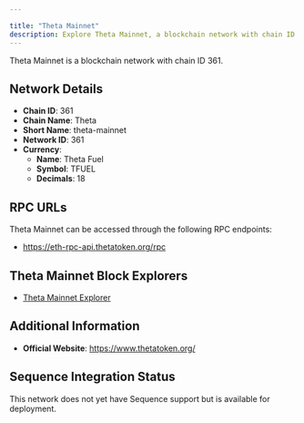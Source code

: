 ```yaml
---

title: "Theta Mainnet"
description: Explore Theta Mainnet, a blockchain network with chain ID 361. Learn about its native currency, Theta Fuel, and how to interact with the network.
---
```




Theta Mainnet is a blockchain network with chain ID 361.

## Network Details

- **Chain ID**: 361
- **Chain Name**: Theta
- **Short Name**: theta-mainnet
- **Network ID**: 361
- **Currency**: 
  - **Name**: Theta Fuel
  - **Symbol**: TFUEL
  - **Decimals**: 18

## RPC URLs

Theta Mainnet can be accessed through the following RPC endpoints:

- https://eth-rpc-api.thetatoken.org/rpc

## Theta Mainnet Block Explorers

- [Theta Mainnet Explorer](https://explorer.thetatoken.org)

## Additional Information

- **Official Website**: https://www.thetatoken.org/

## Sequence Integration Status

This network does not yet have Sequence support but is available for deployment.
